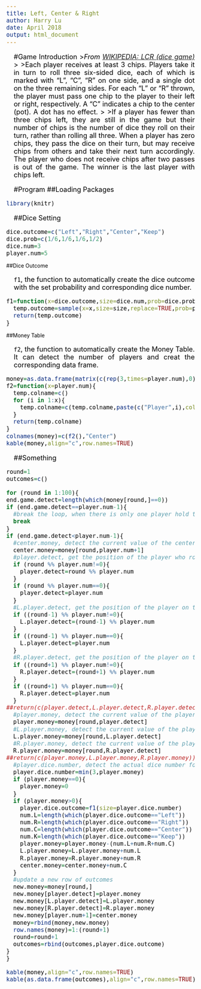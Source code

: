 ```yaml
---
title: Left, Center & Right
author: Harry Lu
date: April 2018
output: html_document
---
```

<style>
body {
  color: Black;
}
h1 {
  font-size: 32px;
}
h1.title {
  font-size: 38px;
  color: Black;
  font-weight: bold;
  text-align: center;
}
h4.author {
  color: Black;
  font-weight: bold;
  text-align: center;
}
h4.date {
  color: Black;
  font-weight: bold;
  text-align: center;
}
h2 {
  font-size: 28px;
  margin-left: 20px;
}
p {
  font-size: 18px;
  margin-left: 20px;
  text-align: justify;
}
pre {
  font-size: 18px;
  margin-left: 20px;
}
table {
  font-size: 18px;
  margin-left: 20px;
}
</style>

#Game Introduction
>*From [WIKIPEDIA: LCR (dice game)](https://en.wikipedia.org/wiki/LCR_(dice_game))*
>
>Each player receives at least 3 chips. Players take it in turn to roll three six-sided dice, each of which is marked with "L", "C", "R" on one side, and a single dot on the three remaining sides. For each "L" or "R" thrown, the player must pass one chip to the player to their left or right, respectively. A "C" indicates a chip to the center (pot). A dot has no effect.
>
>If a player has fewer than three chips left, they are still in the game but their number of chips is the number of dice they roll on their turn, rather than rolling all three. When a player has zero chips, they pass the dice on their turn, but may receive chips from others and take their next turn accordingly. The player who does not receive chips after two passes is out of the game. The winner is the last player with chips left.

#Program
##Loading Packages
```r
library(knitr)
```

##Dice Setting
```r
dice.outcome=c("Left","Right","Center","Keep")
dice.prob=c(1/6,1/6,1/6,1/2)
dice.num=3
player.num=5
```

##Dice Outcome
<p>`f1`, the function to automatically create the dice outcome with the set probability and corresponding dice number.</p>
```r
f1=function(x=dice.outcome,size=dice.num,prob=dice.prob){
  temp.outcome=sample(x=x,size=size,replace=TRUE,prob=prob)
  return(temp.outcome)
}
```

##Money Table
<p>`f2`, the function to automatically create the Money Table. It can detect the number of players and creat the corresponding data frame.</p>
```r
money=as.data.frame(matrix(c(rep(3,times=player.num),0),nrow=1))
f2=function(x=player.num){
  temp.colname=c()
  for (i in 1:x){
    temp.colname=c(temp.colname,paste(c("Player",i),collapse=" "))
  }
  return(temp.colname)
}
colnames(money)=c(f2(),"Center")
kable(money,align="c",row.names=TRUE)
```

##Something
```r
round=1
outcomes=c()

for (round in 1:100){
end.game.detect=length(which(money[round,]==0))
if (end.game.detect==player.num-1){
  #break the loop, when there is only one player hold the non-zero money.
  break
}
if (end.game.detect<player.num-1){
  #center.money, detect the current value of the center.
  center.money=money[round,player.num+1]
  #player.detect, get the position of the player who roll the dice.
  if (round %% player.num!=0){
    player.detect=round %% player.num
  }
  if (round %% player.num==0){
    player.detect=player.num
  }
  #L.player.detect, get the position of the player on the left hand side.
  if ((round-1) %% player.num!=0){
    L.player.detect=(round-1) %% player.num
  }
  if ((round-1) %% player.num==0){
    L.player.detect=player.num
  }
  #R.player.detect, get the position of the player on the right hand side.
  if ((round+1) %% player.num!=0){
    R.player.detect=(round+1) %% player.num
  }
  if ((round+1) %% player.num==0){
    R.player.detect=player.num
  }
##return(c(player.detect,L.player.detect,R.player.detect))
  #player.money, detect the current value of the player.
  player.money=money[round,player.detect]
  #L.player.money, detect the current value of the player on the left hand side.
  L.player.money=money[round,L.player.detect]
  #R.player.money, detect the current value of the player on the right hand side.
  R.player.money=money[round,R.player.detect]
##return(c(player.money,L.player.money,R.player.money))
  #player.dice.number, detect the actual dice number for the player.
  player.dice.number=min(3,player.money)
  if (player.money==0){
    player.money=0
  }
  if (player.money>0){
    player.dice.outcome=f1(size=player.dice.number)
    num.L=length(which(player.dice.outcome=="Left"))
    num.R=length(which(player.dice.outcome=="Right"))
    num.C=length(which(player.dice.outcome=="Center"))
    num.K=length(which(player.dice.outcome=="Keep"))
    player.money=player.money-(num.L+num.R+num.C)
    L.player.money=L.player.money+num.L
    R.player.money=R.player.money+num.R
    center.money=center.money+num.C
  }
  #update a new row of outcomes
  new.money=money[round,]
  new.money[player.detect]=player.money
  new.money[L.player.detect]=L.player.money
  new.money[R.player.detect]=R.player.money
  new.money[player.num+1]=center.money
  money=rbind(money,new.money)
  row.names(money)=1:(round+1)
  round=round+1
  outcomes=rbind(outcomes,player.dice.outcome)
}
}

kable(money,align="c",row.names=TRUE)
kable(as.data.frame(outcomes),align="c",row.names=TRUE)

```



